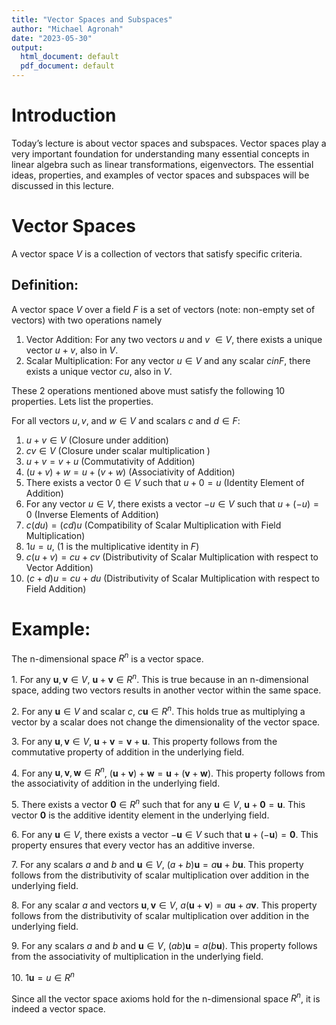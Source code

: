 ```yaml
---
title: "Vector Spaces and Subspaces"
author: "Michael Agronah"
date: "2023-05-30"
output:
  html_document: default
  pdf_document: default
---
```


# Introduction

Today's lecture is about vector spaces and subspaces. Vector spaces play a very important foundation for understanding many essential concepts in linear algebra such as linear transformations, eigenvectors.  The essential ideas, properties, and examples of vector spaces and subspaces will be discussed in this lecture.

# Vector Spaces
A vector space $V$ is a collection of vectors that satisfy specific criteria. 

## Definition: 
A vector space $V$ over a field $F$ is a set of vectors (note: non-empty set of vectors) with two operations namely

1. Vector Addition: For any two vectors $u$ and $v$ $\in V$, there exists a unique vector $u + v$,  also in $V$.
2. Scalar Multiplication: For any vector $u \in V$ and any scalar $c in F$, there exists a unique vector $cu$, also in $V$.


These 2 operations mentioned above must satisfy the following 10 properties. Lets list the properties. 

For all vectors $u, v$, and $w \in V$ and scalars $c$ and $d \in F$:

1. $u + v \in V$ (Closure under addition)
2. $cv \in V$ (Closure under scalar multiplication )
3. $u + v = v + u$ (Commutativity of Addition)
4. $(u + v) + w = u + (v + w)$ (Associativity of Addition)
5. There exists a vector $0 \in V$ such that $u + 0 = u$ (Identity Element of Addition)
6. For any vector $u \in V$, there exists a vector $-u \in V$ such that $u + (-u) = 0$ (Inverse Elements of Addition)
7. $c(du) = (cd)u$ (Compatibility of Scalar Multiplication with Field Multiplication)
8. $1u = u$, (1 is the multiplicative identity in $F$)
9. $c(u + v) = cu + cv$ (Distributivity of Scalar Multiplication with respect to Vector Addition)
10. $(c + d)u = cu + du$ (Distributivity of Scalar Multiplication with respect to Field Addition)
 
# Example: 
The n-dimensional space $R^n$ is a vector space.

1.\textbf{1. Closure under addition:} For any $\mathbf{u}, \mathbf{v} \in V$, $\mathbf{u} + \mathbf{v} \in R^n$. This is true because in an n-dimensional space, adding two vectors results in another vector within the same space.

2.\textbf{2. Closure under scalar multiplication:} For any $\mathbf{u} \in V$ and scalar $c$, $c\mathbf{u} \in R^n$. This holds true as multiplying a vector by a scalar does not change the dimensionality of the vector space.

3.\textbf{3. Commutativity of addition:} For any $\mathbf{u}, \mathbf{v} \in V$, $\mathbf{u} + \mathbf{v} = \mathbf{v} + \mathbf{u}$. This property follows from the commutative property of addition in the underlying field.

4.\textbf{4. Associativity of addition:} For any $\mathbf{u}, \mathbf{v}, \mathbf{w} \in R^n$, $(\mathbf{u} + \mathbf{v}) + \mathbf{w} = \mathbf{u} + (\mathbf{v} + \mathbf{w})$. This property follows from the associativity of addition in the underlying field.

5.\textbf{5. Existence of zero vector:} There exists a vector $\mathbf{0} \in R^n$ such that for any $\mathbf{u} \in V$, $\mathbf{u} + \mathbf{0} = \mathbf{u}$. This vector $\mathbf{0}$ is the additive identity element in the underlying field.

6.\textbf{6. Existence of additive inverse:} For any $\mathbf{u} \in V$, there exists a vector $-\mathbf{u} \in V$ such that $\mathbf{u} + (-\mathbf{u}) = \mathbf{0}$. This property ensures that every vector has an additive inverse.

7.\textbf{7. Distributivity of scalar multiplication over vector addition:} For any scalars $a$ and $b$ and $\mathbf{u} \in V$, $(a + b)\mathbf{u} = a\mathbf{u} + b\mathbf{u}$. This property follows from the distributivity of scalar multiplication over addition in the underlying field.

8.\textbf{8. Distributivity of scalar multiplication over field addition:} For any scalar $a$ and vectors $\mathbf{u}, \mathbf{v} \in V$, $a(\mathbf{u} + \mathbf{v}) = a\mathbf{u} + a\mathbf{v}$. This property follows from the distributivity of scalar multiplication over addition in the underlying field.

9.\textbf{9. Compatibility of scalar multiplication with field multiplication:} For any scalars $a$ and $b$ and $\mathbf{u} \in V$, $(ab)\mathbf{u} = a(b\mathbf{u})$. This property follows from the associativity of multiplication in the underlying field.

10.\textbf{10. }   1$\mathbf{u} = u\in R^n$

Since all the vector space axioms hold for the n-dimensional space $R^n$, it is indeed a vector space.


<!-- # Other Examples of Vector Spaces -->

<!-- Euclidean Space: The set of all n-dimensional real vectors, denoted as R^n, is a vector space over the field of real numbers (F = R). Here, vector addition and scalar multiplication are defined component-wise. -->

<!-- Polynomial Space: The set of all polynomials of degree at most n, denoted as P^n, is a vector space over the field of real numbers (F = R). Vector addition is performed by adding coefficients of corresponding terms, and scalar multiplication is applied to all coefficients. -->

<!-- Matrix Space: The set of all m x n matrices with entries from a field F, denoted as M(m x n, F), forms a vector space over F. Vector addition is performed by adding corresponding entries, and scalar multiplication affects all entries. -->

<!-- Subspaces -->
<!-- A subspace is a subset of a vector space that itself satisfies the vector space properties. In other words, a subspace is a vector space contained within a larger vector space. -->

<!-- Definition: Let V be a vector space. A non-empty subset W of V is called a subspace of V if W is itself a vector space over the same field F with respect to the operations of vector addition and scalar multiplication defined in V. -->

<!-- To determine whether a subset is a subspace, we need to check three conditions: -->

<!-- The zero vector (0) of V is in W. -->
<!-- W is closed under vector addition, i.e., for any vectors u and v in W, their sum u + v is in W. -->
<!-- W is closed under scalar multiplication, i.e., for any vector u in W and any scalar c, the scalar multiple cu is in W. -->
<!-- Examples of Subspaces -->
<!-- Line in R^2: Consider a line passing through the origin in the Euclidean space R^2. This line is a subspace of R^2 because it contains the zero vector, is closed under vector addition (points on the line remain on the line when added), and is closed under scalar multiplication. -->

<!-- Null Space: Given a matrix A, the null space of A, denoted as null(A), is the set of all vectors x such that Ax = 0 (where 0 is the zero vector). The null space is a subspace of the vector space of all vectors that can be multiplied by A. -->

<!-- Column Space: The column space of a matrix A, denoted as col(A), is the set of all linear combinations of the columns of A. The column space is a subspace of the vector space of all vectors that can be formed by multiplying A by a vector. -->

<!-- Conclusion -->
<!-- Vector spaces and subspaces provide a mathematical framework for studying the properties of vectors and their interactions. Understanding these concepts is essential for a deeper comprehension of linear algebra and its applications. In this lecture, we defined vector spaces and subspaces, explored their properties, and provided examples to illustrate their significance. -->
